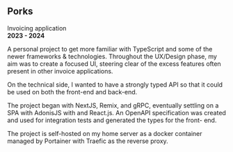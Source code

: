 ## Porks

Invoicing application  
**2023 - 2024**

A personal project to get more familiar with TypeScript and some of the newer frameworks & technologies. Throughout the UX/Design phase, my aim was to create a focused UI, steering clear of the excess features often present in other invoice applications.

On the technical side, I wanted to have a strongly typed API so that it could be used on both the front-end and back-end.

The project began with NextJS, Remix, and gRPC, eventually settling on a SPA with AdonisJS with and React.js. An OpenAPI specification was created and used for integration tests and generated the types for the front- end.

The project is self-hosted on my home server as a docker container managed by Portainer with Traefic as the reverse proxy.